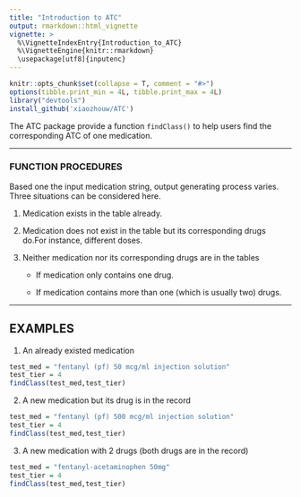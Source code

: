 ```yaml
---
title: "Introduction to ATC"
output: rmarkdown::html_vignette
vignette: >
  %\VignetteIndexEntry{Introduction_to_ATC}
  %\VignetteEngine{knitr::rmarkdown}
  \usepackage[utf8]{inputenc}
---
```

```r
knitr::opts_chunk$set(collapse = T, comment = "#>")
options(tibble.print_min = 4L, tibble.print_max = 4L)
library("devtools")
install_github('xiaozhouw/ATC')
```

The ATC package provide a function `findClass()` to help users find the corresponding ATC of one medication.

*** 
### FUNCTION PROCEDURES
Based one the input medication string, output generating process varies. Three situations can be considered here. 

1. Medication exists in the table already.

2. Medication does not exist in the table but its corresponding drugs do.For instance, different doses.

3. Neither medication nor its corresponding drugs are in the tables
    * If medication only contains one drug.
    
    * If medication contains more than one (which is usually two) drugs.


***
## EXAMPLES
1. An already existed medication
```r
test_med = "fentanyl (pf) 50 mcg/ml injection solution"
test_tier = 4
findClass(test_med,test_tier)
```

2. A new medication but its drug is in the record
```r
test_med = "fentanyl (pf) 500 mcg/ml injection solution"
test_tier = 4
findClass(test_med,test_tier)
```

3. A new medication with 2 drugs (both drugs are in the record)
```r
test_med = "fentanyl-acetaminophen 50mg"
test_tier = 4
findClass(test_med,test_tier)
```
